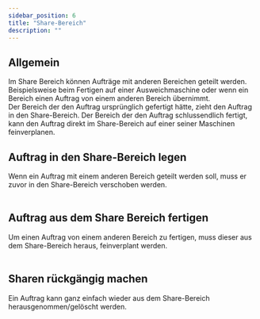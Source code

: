 ```yaml
---
sidebar_position: 6
title: "Share-Bereich"
description: ""
---
```


## Allgemein
<div className="background-container">
    Im Share Bereich können Aufträge mit anderen Bereichen geteilt werden. Beispielsweise beim Fertigen auf einer Ausweichmaschine
    oder wenn ein Bereich einen Auftrag von einem anderen Bereich übernimmt.<br/>
    Der Bereich der den Auftrag ursprünglich gefertigt hätte, zieht den Auftrag in den Share-Bereich.
    Der Bereich der den Auftrag schlussendlich fertigt, kann den Auftrag direkt im Share-Bereich auf einer seiner Maschinen
    feinverplanen.
</div>


## Auftrag in den Share-Bereich legen
<div className="background-container">
    Wenn ein Auftrag mit einem anderen Bereich geteilt werden soll, muss er zuvor in den Share-Bereich verschoben werden.
</div>
<br/>

<div className="background-container">
    <NewShareCarousel/>
</div>


## Auftrag aus dem Share Bereich fertigen
<div className="background-container">
    Um einen Auftrag von einem anderen Bereich zu fertigen, muss dieser aus dem Share-Bereich heraus, feinverplant werden.
</div>
<br/>

<div className="background-container">
    <ManufactureFromShareCarousel/>
</div>



## Sharen rückgängig machen
<div className="background-container">
    Ein Auftrag kann ganz einfach wieder aus dem Share-Bereich herausgenommen/gelöscht werden.
</div>
<br/>

<div className="background-container">
    <DeleteFromShareCarousel/>
</div>
